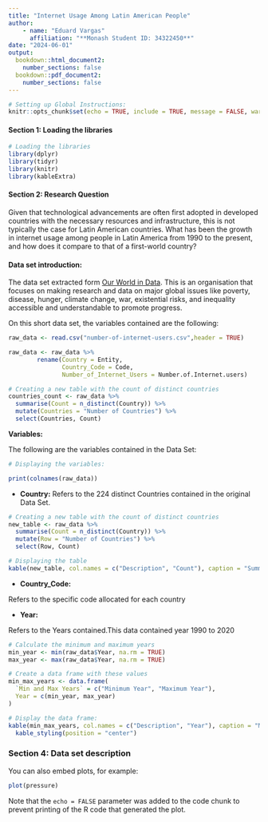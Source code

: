 ```yaml
---
title: "Internet Usage Among Latin American People"
author:
    - name: "Eduard Vargas"
      affiliation: "**Monash Student ID: 34322450**"
date: "2024-06-01"
output: 
  bookdown::html_document2:
    number_sections: false
  bookdown::pdf_document2:
    number_sections: false
---
```


```r
# Setting up Global Instructions:
knitr::opts_chunk$set(echo = TRUE, include = TRUE, message = FALSE, warning = FALSE)
```


#### Section 1: Loading the libraries
```r
# Loading the libraries
library(dplyr)
library(tidyr)
library(knitr)
library(kableExtra)
```


#### Section 2: Research Question

Given that technological advancements are often first adopted in developed countries with the necessary resources and infrastructure, this is not typically the case for Latin American countries. What has been the growth in internet usage among people in Latin America from 1990 to the present, and how does it compare to that of a first-world country?

#### Data set introduction:


The data set extracted form [Our World in Data](https://ourworldindata.org/internet).
This is an organisation that focuses on making research and data on major global issues like poverty, disease, hunger, climate change, war, existential risks, and inequality accessible and understandable to promote progress.

On this short data set, the variables contained are the following:

```r
raw_data <- read.csv("number-of-internet-users.csv",header = TRUE)
```

```r
raw_data <- raw_data %>%
        rename(Country = Entity,
               Country_Code = Code,
               Number_of_Internet_Users = Number.of.Internet.users)

```

```r
# Creating a new table with the count of distinct countries
countries_count <- raw_data %>%
  summarise(Count = n_distinct(Country)) %>%
  mutate(Countries = "Number of Countries") %>%
  select(Countries, Count)
```



**Variables:**

The following are the variables contained in the Data Set:
```r
# Displaying the variables:

print(colnames(raw_data))
```



* **Country:** 
Refers to the 224 distinct Countries contained in the original Data Set.
```r

# Creating a new table with the count of distinct countries
new_table <- raw_data %>%
  summarise(Count = n_distinct(Country)) %>%
  mutate(Row = "Number of Countries") %>%
  select(Row, Count)

# Displaying the table
kable(new_table, col.names = c("Description", "Count"), caption = "Summary of Data")

```



* **Country_Code:** 

Refers to the specific code allocated for each country

* **Year:** 

Refers to the Years contained.This data contained year 1990 to 2020

```r
# Calculate the minimum and maximum years
min_year <- min(raw_data$Year, na.rm = TRUE)
max_year <- max(raw_data$Year, na.rm = TRUE)

# Create a data frame with these values
min_max_years <- data.frame(
  `Min and Max Years` = c("Minimum Year", "Maximum Year"),
  Year = c(min_year, max_year)
)

# Display the data frame:
kable(min_max_years, col.names = c("Description", "Year"), caption = "Minimum and Maximum Years") %>%
  kable_styling(position = "center")
```





### Section 4: Data set description

You can also embed plots, for example:

```r
plot(pressure)
```

Note that the `echo = FALSE` parameter was added to the code chunk to prevent printing of the R code that generated the plot.
